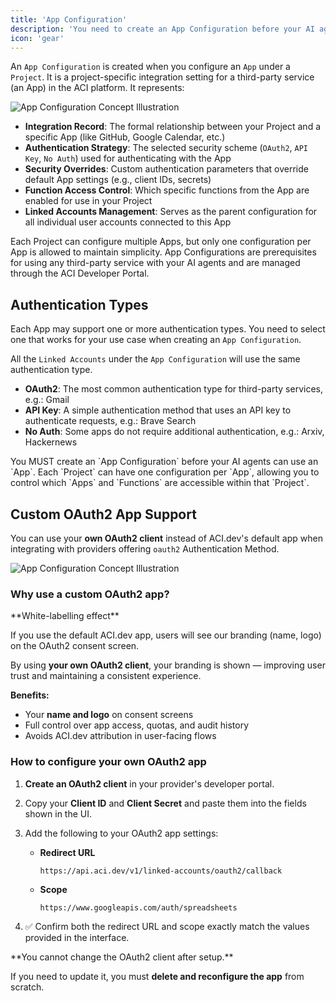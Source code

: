 ```yaml
---
title: 'App Configuration'
description: 'You need to create an App Configuration before your AI agents can use an App.'
icon: 'gear'
---
```


An `App Configuration` is created when you configure an `App` under a `Project`. It is a project-specific integration setting for a third-party service (an App) in the ACI platform. It represents:

<Frame>
  <img src="/images/platform/app-configuration-oauth2-1.png" alt="App Configuration Concept Illustration" />
</Frame>

- **Integration Record**: The formal relationship between your Project and a specific App (like GitHub, Google Calendar, etc.)
- **Authentication Strategy**: The selected security scheme (`OAuth2`, `API Key`, `No Auth`) used for authenticating with the App
- **Security Overrides**: Custom authentication parameters that override default App settings (e.g., client IDs, secrets)
- **Function Access Control**: Which specific functions from the App are enabled for use in your Project
- **Linked Accounts Management**: Serves as the parent configuration for all individual user accounts connected to this App

Each Project can configure multiple Apps, but only one configuration per App is allowed to maintain simplicity. App Configurations are prerequisites for using any third-party service with your AI agents and are managed through the ACI Developer Portal.

## Authentication Types
Each App may support one or more authentication types. You need to select one that works for your use case when creating an `App Configuration`.

All the `Linked Accounts` under the `App Configuration` will use the same authentication type.

- **OAuth2**: The most common authentication type for third-party services, e.g.: Gmail
- **API Key**: A simple authentication method that uses an API key to authenticate requests, e.g.: Brave Search
- **No Auth**: Some apps do not require additional authentication, e.g.: Arxiv, Hackernews

<Note>
  You MUST create an `App Configuration` before your AI agents can use an `App`. Each `Project` can have one configuration per `App`, allowing you to control which `Apps` and `Functions` are accessible within that `Project`.
</Note>

## Custom OAuth2 App Support

You can use your **own OAuth2 client** instead of ACI.dev's default app when integrating with providers offering `oauth2` Authentication Method.

<Frame>
  <img src="/images/platform/app-configuration-oauth2-2.png" alt="App Configuration Concept Illustration" />
</Frame>

### Why use a custom OAuth2 app?

<Warning>
  **White-labelling effect**
  
  If you use the default ACI.dev app, users will see our branding (name, logo) on the OAuth2 consent screen.
  
  By using **your own OAuth2 client**, your branding is shown — improving user trust and maintaining a consistent experience.
</Warning>

**Benefits:**

* Your **name and logo** on consent screens
* Full control over app access, quotas, and audit history
* Avoids ACI.dev attribution in user-facing flows

### How to configure your own OAuth2 app

1. **Create an OAuth2 client** in your provider's developer portal.

2. Copy your **Client ID** and **Client Secret** and paste them into the fields shown in the UI.

3. Add the following to your OAuth2 app settings:

   * **Redirect URL**

     ```
     https://api.aci.dev/v1/linked-accounts/oauth2/callback
     ```

   * **Scope**

     ```
     https://www.googleapis.com/auth/spreadsheets
     ```

4. ✅ Confirm both the redirect URL and scope exactly match the values provided in the interface.

<Warning>
  **You cannot change the OAuth2 client after setup.**
  
  If you need to update it, you must **delete and reconfigure the app** from scratch.
</Warning>